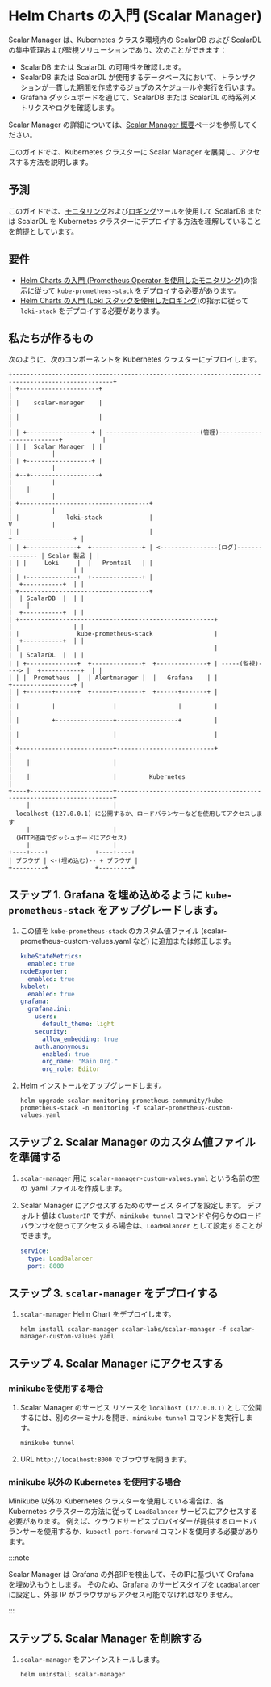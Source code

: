 # Helm Charts の入門 (Scalar Manager)


<TranslationBanner />

Scalar Manager は、Kubernetes クラスタ環境内の ScalarDB および ScalarDL の集中管理および監視ソリューションであり、次のことができます：

* ScalarDB または ScalarDL の可用性を確認します。
* ScalarDB または ScalarDL が使用するデータベースにおいて、トランザクションが一貫した期間を作成するジョブのスケジュールや実行を行います。
* Grafana ダッシュボードを通じて、ScalarDB または ScalarDL の時系列メトリクスやログを確認します。

Scalar Manager の詳細については、[Scalar Manager 概要](../scalar-manager/overview.mdx)ページを参照してください。

このガイドでは、Kubernetes クラスターに Scalar Manager を展開し、アクセスする方法を説明します。

## 予測

このガイドでは、[モニタリング](getting-started-monitoring.mdx)および[ロギング](getting-started-logging.mdx)ツールを使用して ScalarDB または ScalarDL を Kubernetes クラスターにデプロイする方法を理解していることを前提としています。

## 要件

* [Helm Charts の入門 (Prometheus Operator を使用したモニタリング)](getting-started-monitoring.mdx)の指示に従って `kube-prometheus-stack` をデプロイする必要があります。
* [Helm Charts の入門 (Loki スタックを使用したロギング)](getting-started-logging.mdx)の指示に従って `loki-stack` をデプロイする必要があります。

## 私たちが作るもの

次のように、次のコンポーネントを Kubernetes クラスターにデプロイします。

```
+--------------------------------------------------------------------------------------------------+
| +----------------------+                                                                         |
| |    scalar-manager    |                                                                         |
| |                      |                                                                         |
| | +------------------+ | --------------------------(管理)--------------------------+           |
| | |  Scalar Manager  | |                                                             |           |
| | +------------------+ |                                                             |           |
| +--+-------------------+                                                             |           |
|    |                                                                                 |           |
| +------------------------------------+                                               |           |
| |             loki-stack             |                                               V           |
| |                                    |                                       +-----------------+ |
| | +--------------+  +--------------+ | <----------------(ログ)--------------- | Scalar 製品 | |
| | |     Loki     |  |   Promtail   | |                                       |                 | |
| | +--------------+  +--------------+ |                                       |  +-----------+  | |
| +------------------------------------+                                       |  | ScalarDB  |  | |
|    |                                                                         |  +-----------+  | |
| +------------------------------------------------------+                     |                 | |
| |                kube-prometheus-stack                 |                     |  +-----------+  | |
| |                                                      |                     |  | ScalarDL  |  | |
| | +--------------+  +--------------+  +--------------+ | -----(監視)----> |  +-----------+  | |
| | |  Prometheus  |  | Alertmanager |  |   Grafana    | |                     +-----------------+ |
| | +-------+------+  +------+-------+  +------+-------+ |                                         |
| |         |                |                 |         |                                         |
| |         +----------------+-----------------+         |                                         |
| |                          |                           |                                         |
| +--------------------------+---------------------------+                                         |
|    |                       |                                                                     |
|    |                       |         Kubernetes                                                  |
+----+-----------------------+---------------------------------------------------------------------+
     |                       |
  localhost (127.0.0.1) に公開するか、ロードバランサーなどを使用してアクセスします
     |                       |
  (HTTP経由でダッシュボードにアクセス)
     |                       |
+----+----+             +----+----+
| ブラウザ | <-(埋め込む)-- + ブラウザ |
+---------+             +---------+
```

## ステップ 1. Grafana を埋め込めるように `kube-prometheus-stack` をアップグレードします。

1. この値を `kube-prometheus-stack` のカスタム値ファイル (scalar-prometheus-custom-values.yaml など) に追加または修正します。
   ```yaml
   kubeStateMetrics:
     enabled: true
   nodeExporter:
     enabled: true
   kubelet:
     enabled: true
   grafana:
     grafana.ini:
       users:
         default_theme: light
       security:
         allow_embedding: true
       auth.anonymous:
         enabled: true
         org_name: "Main Org."
         org_role: Editor
   ```

1. Helm インストールをアップグレードします。
   ```console
   helm upgrade scalar-monitoring prometheus-community/kube-prometheus-stack -n monitoring -f scalar-prometheus-custom-values.yaml
   ```

## ステップ 2. Scalar Manager のカスタム値ファイルを準備する

1. `scalar-manager` 用に `scalar-manager-custom-values.yaml` という名前の空の .yaml ファイルを作成します。

1. Scalar Manager にアクセスするためのサービス タイプを設定します。 デフォルト値は `ClusterIP` ですが、`minikube tunnel` コマンドや何らかのロードバランサを使ってアクセスする場合は、`LoadBalancer` として設定することができます。
   ```yaml
   service:
     type: LoadBalancer
     port: 8000
   ```

## ステップ 3. `scalar-manager` をデプロイする

1. `scalar-manager` Helm Chart をデプロイします。
   ```console
   helm install scalar-manager scalar-labs/scalar-manager -f scalar-manager-custom-values.yaml
   ```

## ステップ 4. Scalar Manager にアクセスする

### minikubeを使用する場合

1. Scalar Manager のサービス リソースを `localhost (127.0.0.1)` として公開するには、別のターミナルを開き、`minikube tunnel` コマンドを実行します。
   ```console
   minikube tunnel
   ```

1. URL `http://localhost:8000` でブラウザを開きます。

### minikube 以外の Kubernetes を使用する場合

Minikube 以外の Kubernetes クラスターを使用している場合は、各 Kubernetes クラスターの方法に従って `LoadBalancer` サービスにアクセスする必要があります。
例えば、クラウドサービスプロバイダーが提供するロードバランサーを使用するか、`kubectl port-forward` コマンドを使用する必要があります。

:::note

Scalar Manager は Grafana の外部IPを検出して、そのIPに基づいて Grafana を埋め込もうとします。
そのため、Grafana のサービスタイプを `LoadBalancer` に設定し、外部 IP がブラウザからアクセス可能でなければなりません。

:::

## ステップ 5. Scalar Manager を削除する
1. `scalar-manager` をアンインストールします。
   ```console
   helm uninstall scalar-manager
   ```
